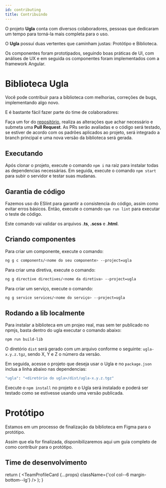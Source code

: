 ```yaml
---
id: contributing
title: Contribuindo
---
```


O projeto **Ugla** conta com diversos colaboradores, pessoas que dedicaram um tempo para torná-la mais completa para o uso.

O **Ugla** possuí duas vertentes que caminham justas: Protótipo e Biblioteca.

Os componentes foram prototipados, seguindo boas práticas de UI, com análises de UX e em seguida os componentes foram implementados com a framework Angular.

# Biblioteca Ugla
Você pode contribuir para a biblioteca com melhorias, correções de bugs, implementando algo novo.

E é bastante fácil fazer parte do time de colaboradores:

Faça um for do [repositório](https://github.com/ciandt/ugla), realiza as alterações que achar necessário e submeta uma **Pull Request**. As PRs serão avaliadas e o código será testado, se estiver de acordo com os padrões aplicados ao projeto, será integrado a branch principal e uma nova versão da biblioteca será gerada.

## Executando
Após clonar o projeto, execute o comando `npm i` na raiz para instalar todas as dependencias necessárias.
Em seguida, execute o comando `npm start` para subir o servidor e testar suas mudanas.

## Garantia de código
Fazemos uso do ESlint para garantir a consistencia do código, assim como evitar erros básicos. Então, execute o comando `npm run lint` para executar o teste de código.

Este comando vai validar os arquivos **.ts**, **.scss** e **.html**.

## Criando componentes
Para criar um componente, execute o comando:

```bash
ng g c components/<nome do seu componente> --project=ugla
```

Para criar uma diretiva, execute o comando:
```bash
ng g directive directives/<nome da diretiva> --project=ugla
```

Para criar um serviço, execute o comando:
```bash
ng g service services/<nome do serviço> --project=ugla
```

## Rodando a lib localmente
Para instalar a biblioteca em um projeo real, mas sem ter publicado no npmjs, basta dentro do ugla executar o comando abaixo:

```bash
npm run build-lib
```

O diretório `dist` será gerado com um arquivo conforme o seguinte: `ugla-x.y.z.tgz`, sendo X, Y e Z o número da versão.

Em seguida, acesse o projeto que deseja usar o Ugla e no `package.json` inclua a linha abaixo nas dependencias:

```bash
"ugla": "<diretório do ugla>/dist/ugla-x.y.z.tgz"
```

Execute o `npm install` no projeto e o Ugla será instalado e poderá ser testado como se estivesse usando uma versão publicada.

# Protótipo

Estamos em um processo de finalização da biblioteca em Figma para o protótipo.

Assim que ela for finalizada, disponibilizaremos aqui um guia completo de como contribuir para o protótipo.

## Time de desenvolvimento

  return (
    <TeamProfileCard {...props} className={'col col--6 margin-bottom--lg'} />
  );
}

<div className="row">
<TeamProfileCardCol
	name="Amanda Dianni"
	githubUrl="https://github.com/amandadianni">
</TeamProfileCardCol>

<TeamProfileCardCol
	name="Regivaldo Silva"
	githubUrl="https://github.com/regivaldo"
	twitterUrl="https://twitter.com/regivaldorfs">
</TeamProfileCardCol>

<TeamProfileCardCol
	name="Luiz Souza"
	githubUrl="https://github.com/luizssj">
</TeamProfileCardCol>

<TeamProfileCardCol
	name="José Reinaldo"
	githubUrl="https://github.com/jreinaldooo">
</TeamProfileCardCol>

<TeamProfileCardCol
	name="Gabriela Andrade"
	githubUrl="https://github.com/gabiandrade">
</TeamProfileCardCol>

<TeamProfileCardCol
	name="Getulio Trevisan"
	githubUrl="https://github.com/trevisge">
</TeamProfileCardCol>
</div>